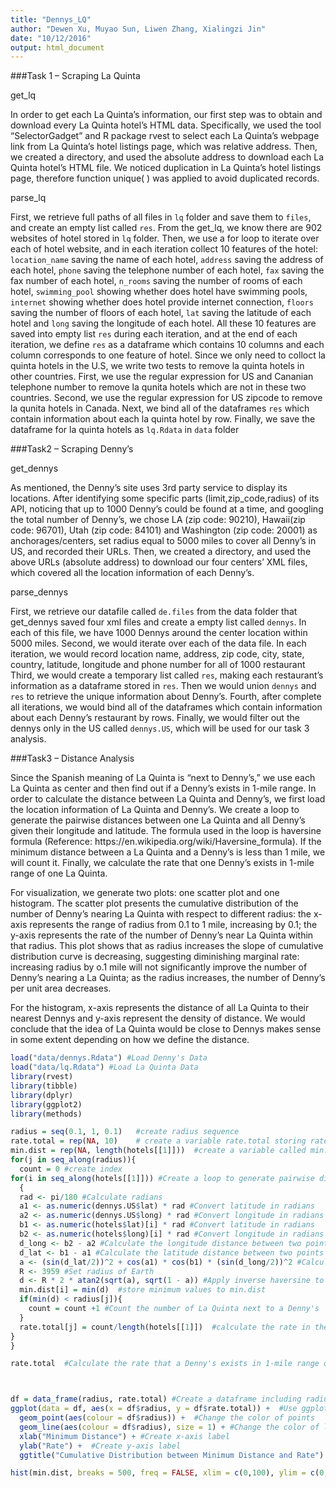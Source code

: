 ```yaml
---
title: "Dennys_LQ"
author: "Dewen Xu, Muyao Sun, Liwen Zhang, Xialingzi Jin"
date: "10/12/2016"
output: html_document
---
```


###Task 1 – Scraping La Quinta

get_lq

In order to get each La Quinta’s information, our first step was to obtain and download every La Quinta hotel’s HTML data. Specifically, we used the tool “SelectorGadget” and R package rvest to select each La Quinta’s webpage link from La Quinta's hotel listings page, which was relative address. Then, we created a directory, and used the absolute address to download each La Quinta hotel’s HTML file. We noticed duplication in La Quinta's hotel listings page, therefore function unique( ) was applied to avoid duplicated records.

parse_lq

First, we retrieve full paths of all files in `lq` folder and save them to `files`, and create an empty list called `res`. From the get_lq, we know there are 902 websites of hotel stored in `lq` folder. Then, we use a for loop to iterate over each of hotel website, and in each iteration collect 10 features of the hotel: `location_name` saving the name of each hotel, `address` saving the address of each hotel, `phone` saving the telephone number of each hotel, `fax` saving the fax number of each hotel, `n_rooms` saving the number of rooms of each hotel, `swimming_pool` showing whether does hotel have swimming pools, `internet` showing whether does hotel provide internet connection, `floors` saving the number of floors of each hotel,  `lat` saving the latitude of each hotel and `long` saving the longitude of each hotel. All these 10 features are saved into empty list `res` during each iteration, and at the end of each iteration, we define `res` as a dataframe which contains 10 columns and each column corresponds to one feature of hotel. Since we only need to colloct la quinta hotels in the U.S, we write two tests to remove la quinta hotels in other countries. First, we use the regular expression for US and Cananian telephone number to remove la qunita hotels which are not in these two countries. Second, we use the regular expression for US zipcode to remove la qunita hotels in Canada. Next, we bind all of the dataframes `res` which contain information about each la quinta hotel by row. Finally, we save the dataframe for la quinta hotels as `lq.Rdata` in `data` folder

###Task2 – Scraping Denny’s

get_dennys

As mentioned, the Denny’s site uses 3rd party service to display its locations. After identifying some specific parts (limit,zip_code,radius) of its API, noticing that up to 1000 Denny’s could be found at a time, and googling the total number of Denny’s, we chose LA (zip code: 90210), Hawaii(zip code: 96701), Utah (zip code: 84101) and Washington (zip code: 20001) as anchorages/centers, set radius equal to 5000 miles to cover all Denny’s in US, and recorded their URLs. Then, we created a directory, and used the above URLs (absolute address) to download our four centers’ XML files, which covered all the location information of each Denny’s.

parse_dennys

First, we retrieve our datafile called `de.files` from the data folder that get_dennys saved four xml files and create a empty list called `dennys`. In each of this file, we have 1000 Dennys around the center location within 5000 miles. Second, we would iterate over each of the data file. In each iteration, we would record location name, address, zip code, city, state, country, latitude, longitude and phone number for all of 1000 restaurant Third, we would create a temporary list called `res`, making each restaurant's information as a dataframe stored in `res`. Then we would union `dennys` and `res` to retrieve the unique information about Denny's. Fourth, after complete all iterations, we would bind all of the dataframes which contain information about each Denny's restaurant by rows. Finally, we would filter out the dennys only in the US called `dennys.US`, which will be used for our task 3 analysis. 


###Task3 – Distance Analysis


Since the Spanish meaning of La Quinta is “next to Denny’s,” we use each La Quinta as center and then find out if a  Denny’s exists in 1-mile range. In order to calculate the distance between La Quinta and Denny’s, we first load the location information of La Quinta and Denny’s. We create a loop to generate the pairwise distances between one La Quinta and all Denny’s given their longitude and latitude. The formula used in the loop is haversine formula (Reference: https://en.wikipedia.org/wiki/Haversine_formula). If the minimum distance between a La Quinta and a Denny’s is less than 1 mile, we will count it. Finally, we calculate the rate that one Denny’s exists in 1-mile range of one La Quinta.

For visualization, we generate two plots: one scatter plot and one histogram. The scatter plot presents the cumulative distribution of the number of Denny’s nearing La Quinta with respect to different radius: the x-axis represents the range of radius from 0.1 to 1 mile, increasing by 0.1; the y-axis represents the rate of the number of Denny’s near La Quinta within that radius. This plot shows that as radius increases the slope of cumulative distribution curve is decreasing, suggesting diminishing marginal rate: increasing radius by o.1 mile will not significantly improve the number of Denny’s nearing a La Quinta; as the radius increases, the number of Denny’s per unit area decreases.

For the histogram, x-axis represents the distance of all La Quinta to their nearest Dennys and y-axis represent the density of distance. We would conclude that the idea of La Quinta would be close to Dennys makes sense in some extent depending on how we define the distance. 

```r
load("data/dennys.Rdata") #Load Denny's Data
load("data/lq.Rdata") #Load La Quinta Data
library(rvest)
library(tibble)
library(dplyr)
library(ggplot2)
library(methods)

radius = seq(0.1, 1, 0.1)   #create radius sequence 
rate.total = rep(NA, 10)    # create a variable rate.total storing rate values
min.dist = rep(NA, length(hotels[[1]]))  #create a variable called min.dist storing minimum values of distance
for(j in seq_along(radius)){
  count = 0 #create index
for(i in seq_along(hotels[[1]])) #Create a loop to generate pairwise distances
  {
  rad <- pi/180 #Calculate radians
  a1 <- as.numeric(dennys.US$lat) * rad #Convert latitude in radians 
  a2 <- as.numeric(dennys.US$long) * rad #Convert longitude in radians
  b1 <- as.numeric(hotels$lat)[i] * rad #Convert latitude in radians
  b2 <- as.numeric(hotels$long)[i] * rad #Convert longitude in radians
  d_long <- b2 - a2 #Calculate the longitude distance between two points
  d_lat <- b1 - a1 #Calculate the latitude distance between two points
  a <- (sin(d_lat/2))^2 + cos(a1) * cos(b1) * (sin(d_long/2))^2 #Calculate the haversine of the central angle between two points
  R <- 3959 #Set radius of Earth
  d <- R * 2 * atan2(sqrt(a), sqrt(1 - a)) #Apply inverse haversine to calculate the spatial distance
  min.dist[i] = min(d)  #store minimum values to min.dist
  if(min(d) < radius[j]){
    count = count +1 #Count the number of La Quinta next to a Denny's
  }
  rate.total[j] = count/length(hotels[[1]])  #calculate the rate in the radius ranges
}
}

rate.total  #Calculate the rate that a Denny's exists in 1-mile range of a La Quinta



df = data_frame(radius, rate.total) #Create a dataframe including radius and rate
ggplot(data = df, aes(x = df$radius, y = df$rate.total)) +  #Use ggplot to visualize the relationship between minimum distance and rate
  geom_point(aes(colour = df$radius)) +  #Change the color of points
  geom_line(aes(colour = df$radius), size = 1) + #Change the color of lines 
  xlab("Minimum Distance") + #Create x-axis label
  ylab("Rate") +  #Create y-axis label
  ggtitle("Cumulative Distribution between Minimum Distance and Rate") #Create a title 

hist(min.dist, breaks = 500, freq = FALSE, xlim = c(0,100), ylim = c(0, 0.4), main = "Distance between La Quinta and Nearest Denny's") #Use histogram to visualize minimum distance and rate
```

